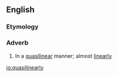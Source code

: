 ==English==

===Etymology===
{{suffix|en|quasilinear|ly}}

===Adverb===
{{en-adv|-}}

# In a [[quasilinear]] manner; almost [[linearly]]

[[io:quasilinearly]]